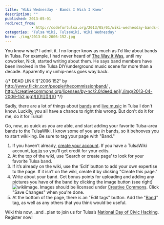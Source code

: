```yaml
---
title: 'Wiki Wednesday - Bands I Wish I Knew'
description: ""
published: 2013-05-01
redirect_from:
            - http://codefortulsa.org/2013/05/01/wiki-wednesday-bands-i-wish-i-knew/
categories: "Tulsa Wiki, TulsaWiki, Wiki Wednesday"
hero: ./img/2013-04-2006-152.jpg
---
```

You know what? I admit it. I no longer know as much as I'd like about bands in Tulsa. For example, I had never heard of [The Way It Was](http://www.tulsawiki.org/The_Way_It_Was "The Way It Was"), until my coworker, Nick, started writing about them. He says band members have been involved in the Tulsa DIY/underground music scene for more than a decade. Apparently my unhip-ness goes way back.

{/* DEAD LINK !["2006 152" by http://www.flickr.com/people/thecommissionband/ , http://creativecommons.org/licenses/by-nc/2.0/deed.en](./img/2013-04-2006-152.jpg)![]()![]()![]() */}

Sadly, there are a lot of things about [bands](http://www.tulsawiki.org/tags/band "TulsaWiki Band Tag") and [live music](http://www.tulsawiki.org/tags/livemusic "TulsaWiki Live Music") in Tulsa I don't know. Luckily, you all have a chance to right this wrong. But don't do it for me, do it for Tulsa!

Go, now, as quick as you are able, and start adding your favorite Tulsa-area bands to the TulsaWiki. I know some of you are _in_ bands, so it behooves you to start wiki-ing. Be sure to tag your page with "Band."

1. If you haven’t already, [create your account](http://www.tulsawiki.org/Users/register/ "Create a TulsaWiki account"). If you have a TulsaWiki account, [log in](http://www.tulsawiki.org/Users/login/ "TulsaWiki login") so you’ll get credit for your edits.
2. At the top of the wiki, use ‘Search or create page’ to look for your favorite Tulsa band.
3. If it’s already on the wiki, use the ‘Edit’ button to add your own expertise to the page. If it isn’t on the wiki, create it by clicking "Create this page."
4. Write about your band. Get bonus points for uploading and adding any pictures you have of the band by clicking the image button (see right) ![wikiimage](img/2013-04-wikiimage1.png). Images should be licensed under [Creative Commons](http://creativecommons.org/licenses/by/3.0/ "Creative Commons"). Click "Save Changes" when you're done.
5. At the bottom of the page, there is an "Edit tags" button. Add the "[Band](http://www.tulsawiki.org/tags/band "TulsaWiki band tag")" tag, as well as any others that you think would be useful.

Wiki this now, \_and \_plan to join us for Tulsa’s [National Day of Civic Hacking](https://ndochtulsa.eventbrite.com/ "NDOCH  registration"). Register now!
